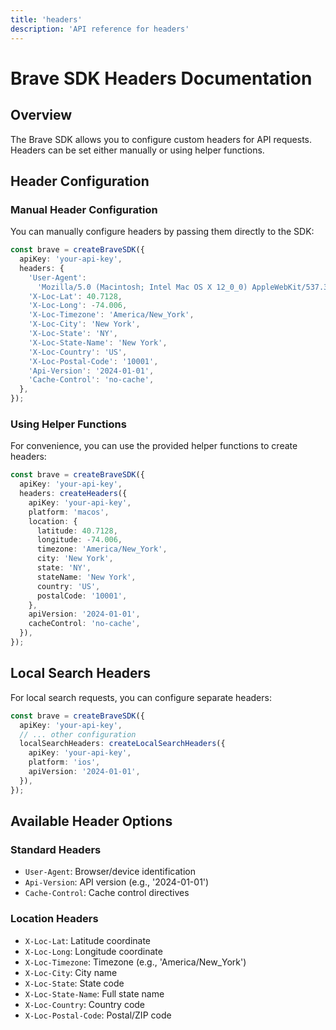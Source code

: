 ```yaml
---
title: 'headers'
description: 'API reference for headers'
---
```


# Brave SDK Headers Documentation

## Overview

The Brave SDK allows you to configure custom headers for API requests. Headers can be set either manually or using helper functions.

## Header Configuration

### Manual Header Configuration

You can manually configure headers by passing them directly to the SDK:

```typescript
const brave = createBraveSDK({
  apiKey: 'your-api-key',
  headers: {
    'User-Agent':
      'Mozilla/5.0 (Macintosh; Intel Mac OS X 12_0_0) AppleWebKit/537.36 (KHTML, like Gecko) Chrome/',
    'X-Loc-Lat': 40.7128,
    'X-Loc-Long': -74.006,
    'X-Loc-Timezone': 'America/New_York',
    'X-Loc-City': 'New York',
    'X-Loc-State': 'NY',
    'X-Loc-State-Name': 'New York',
    'X-Loc-Country': 'US',
    'X-Loc-Postal-Code': '10001',
    'Api-Version': '2024-01-01',
    'Cache-Control': 'no-cache',
  },
});
```

### Using Helper Functions

For convenience, you can use the provided helper functions to create headers:

```typescript
const brave = createBraveSDK({
  apiKey: 'your-api-key',
  headers: createHeaders({
    apiKey: 'your-api-key',
    platform: 'macos',
    location: {
      latitude: 40.7128,
      longitude: -74.006,
      timezone: 'America/New_York',
      city: 'New York',
      state: 'NY',
      stateName: 'New York',
      country: 'US',
      postalCode: '10001',
    },
    apiVersion: '2024-01-01',
    cacheControl: 'no-cache',
  }),
});
```

## Local Search Headers

For local search requests, you can configure separate headers:

```typescript
const brave = createBraveSDK({
  apiKey: 'your-api-key',
  // ... other configuration
  localSearchHeaders: createLocalSearchHeaders({
    apiKey: 'your-api-key',
    platform: 'ios',
    apiVersion: '2024-01-01',
  }),
});
```

## Available Header Options

### Standard Headers

- `User-Agent`: Browser/device identification
- `Api-Version`: API version (e.g., '2024-01-01')
- `Cache-Control`: Cache control directives

### Location Headers

- `X-Loc-Lat`: Latitude coordinate
- `X-Loc-Long`: Longitude coordinate
- `X-Loc-Timezone`: Timezone (e.g., 'America/New_York')
- `X-Loc-City`: City name
- `X-Loc-State`: State code
- `X-Loc-State-Name`: Full state name
- `X-Loc-Country`: Country code
- `X-Loc-Postal-Code`: Postal/ZIP code
